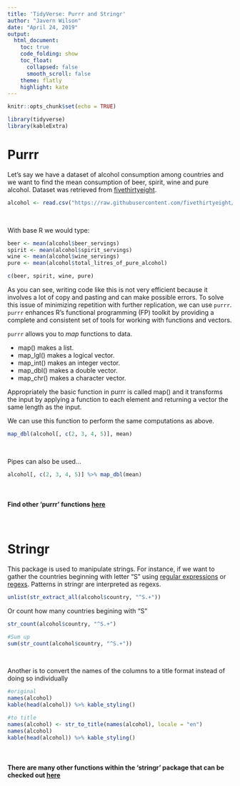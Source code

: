 ```yaml
---
title: 'TidyVerse: Purrr and Stringr'
author: "Javern Wilson"
date: "April 24, 2019"
output: 
  html_document:
    toc: true
    code_folding: show
    toc_float:
      collapsed: false
      smooth_scroll: false
    theme: flatly
    highlight: kate
---
```


```r
knitr::opts_chunk$set(echo = TRUE)

library(tidyverse)
library(kableExtra)
```

# Purrr

Let's say we have a dataset of alcohol consumption among countries and we want to find the mean consumption of beer, spirit, wine and pure alcohol. Dataset was retrieved from [fivethirtyeight](https://github.com/fivethirtyeight/data/blob/master/alcohol-consumption/README.md).

```r
alcohol <- read.csv("https://raw.githubusercontent.com/fivethirtyeight/data/master/alcohol-consumption/drinks.csv", sep = ",", stringsAsFactors = F)

```

<br/>

With base R we would type:

```r
beer <- mean(alcohol$beer_servings)
spirit <- mean(alcohol$spirit_servings)
wine <- mean(alcohol$wine_servings)
pure <- mean(alcohol$total_litres_of_pure_alcohol)

c(beer, spirit, wine, pure)

```


As you can see, writing code like this is not very efficient because it involves a lot of copy and pasting and can make possible errors. To solve this issue of minimizing repetition with further replication, we can use `purrr`. `purrr` enhances R's functional programming (FP) toolkit by providing a complete and consistent set of tools for working with functions and vectors. 

`purrr` allows you to *map* functions to data. 

+ map() makes a list.
+ map_lgl() makes a logical vector.
+ map_int() makes an integer vector.
+ map_dbl() makes a double vector.
+ map_chr() makes a character vector.

Appropriately the basic function in purrr is called map() and it transforms the input by applying a function to each element and returning a vector the same length as the input.

We can use this function to perform the same computations as above.

```r
map_dbl(alcohol[, c(2, 3, 4, 5)], mean)

```

<br/> 

Pipes can also be used...
```r
alcohol[, c(2, 3, 4, 5)] %>% map_dbl(mean)
```

<br/>

#### Find other 'purrr' functions [here](https://github.com/rstudio/cheatsheets/blob/master/purrr.pdf)

<br/>

# Stringr

This package is used to manipulate strings. For instance, if we want to gather the countries beginning with letter "S" using [regular expressions](https://www.rstudio.com/wp-content/uploads/2016/09/RegExCheatsheet.pdf) or [regexs](https://medium.com/factory-mind/regex-tutorial-a-simple-cheatsheet-by-examples-649dc1c3f285). Patterns in stringr are interpreted as regexs.

```r
unlist(str_extract_all(alcohol$country, "^S.+"))

```


Or count how many countries begining with "S"
```r
str_count(alcohol$country, "^S.+")

#Sum up
sum(str_count(alcohol$country, "^S.+"))

```

<br/>

Another is to convert the names of the columns to a title format instead of doing so individually
```r
#original 
names(alcohol)
kable(head(alcohol)) %>% kable_styling()

#to title
names(alcohol) <- str_to_title(names(alcohol), locale = "en")
names(alcohol)
kable(head(alcohol)) %>% kable_styling()
```

<br/>

#### There are many other functions within the 'stringr' package that can be checked out [here](https://github.com/rstudio/cheatsheets/blob/master/strings.pdf)
